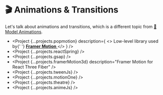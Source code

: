 
# 🎬 Animations & Transitions

Let's talk about animations and transitions, which is a different topic from [🏃 Model Animations](/models-assets/model-animations).

- <Project
    {...projects.popmotion}
    description={
      <>
        Low-level library used by{' '}
        <a href="https://www.framer.com/motion/">
          <b>Framer Motion</b>
        </a>
      </>
    }
  />
- <Project {...projects.reactSpring} />
- <Project {...projects.gsap} />
- <Project {...projects.framerMotion3d} description="Framer Motion for React Three Fiber" />
- <Project {...projects.tweenJs} />
- <Project {...projects.motionOne} />
- <Project {...projects.theatre} />
- <Project {...projects.animeJs} />

<StatsComparison projects={projects} />
